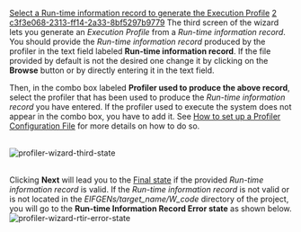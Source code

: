 [[Property:title|Select a Run-time information record to generate the Execution Profile]]
[[Property:weight|2]]
[[Property:uuid|c3f3e068-2313-ff14-2a33-8bf5297b9779]]
The third screen of the wizard lets you generate an ''Execution Profile'' from a ''Run-time information record''. You should provide the ''Run-time information record'' produced by the profiler in the text field labeled '''Run-time information record'''. If the file provided by default is not the desired one change it by clicking on the '''Browse''' button or by directly entering it in the text field. 

Then, in the combo box labeled '''Profiler used to produce the above record''', select the profiler that has been used to produce the ''Run-time information record'' you have entered. If the profiler used to execute the system does not appear in the combo box, you have to add it. See [[How to set up a Profiler Configuration File|How to set up a Profiler Configuration File]]  for more details on how to do so. 

{{note| '''Note''': ''The Run-time information record'' has to be located in the ''EIFGENs/target_name/W_code'' directory of your project. }}

<br/>
 [[Image:profiler-wizard-third-state]]  <br/>
<br/>


Clicking '''Next''' will lead you to the [[Select the information you need and formulate your query|Final state]]  if the provided ''Run-time information record'' is valid. If the ''Run-time information record'' is not valid or is not located in the ''EIFGENs/target_name/W_code'' directory of the project, you will go to the '''Run-time Information Record Error state''' as shown below. 
<br/>
 [[Image:profiler-wizard-rtir-error-state]]  <br/>
<br/>

{{seealso| '''See Also''' <br/>
[[Profiler wizard: Introduction|How the Profiler wizard works]]  <br/>
[[Profiling|How to profile a system]]  <br/>
[[How to set up a Profiler Configuration File|How to set up a Profiler Configuration File]]  }}




